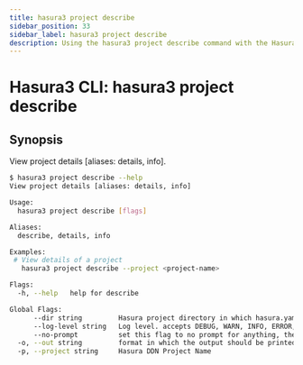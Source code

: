 ```yaml
---
title: hasura3 project describe
sidebar_position: 33
sidebar_label: hasura3 project describe
description: Using the hasura3 project describe command with the Hasura CLI
---
```


# Hasura3 CLI: hasura3 project describe 

## Synopsis
View project details [aliases: details, info].

```bash
$ hasura3 project describe --help
View project details [aliases: details, info]

Usage:
  hasura3 project describe [flags]

Aliases:
  describe, details, info

Examples:
 # View details of a project
   hasura3 project describe --project <project-name>

Flags:
  -h, --help   help for describe

Global Flags:
      --dir string         Hasura project directory in which hasura.yaml is present (default ".")
      --log-level string   Log level. accepts DEBUG, WARN, INFO, ERROR, FATAL (default "INFO")
      --no-prompt          set this flag to no prompt for anything, the command fails if any input is missing
  -o, --out string         format in which the output should be printed, accepts table, json and yaml (default "table")
  -p, --project string     Hasura DDN Project Name
```

